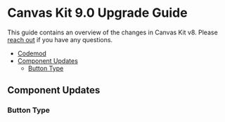
<Meta title="Welcome/Upgrade Guides/v9.0" />

# Canvas Kit 9.0 Upgrade Guide

This guide contains an overview of the changes in Canvas Kit v8. Please
[reach out](https://github.com/Workday/canvas-kit/issues/new?labels=bug&template=bug.md) if you have
any questions.

- [Codemod](#codemod)
- [Component Updates](#component-updates)
	- [Button Type](#button-type)

## Component Updates

### Button Type
